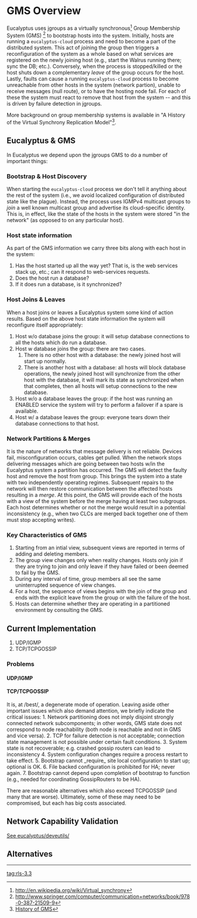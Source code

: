 = GMS Overview =
Eucalyptus uses jgroups as a virtually synchronous<ref name="virtsync">http://en.wikipedia.org/wiki/Virtual_synchrony</ref> Group Membership System (GMS) <ref name="birman">http://www.springer.com/computer/communication+networks/book/978-0-387-21509-9</ref> to bootstrap hosts into the system.  Initially, hosts are running a <code>eucalyptus-cloud</code> process and need to become a part of the distributed system.  This act of ''join''ing the group then triggers a reconfiguration of the system as a whole based on what services are registered on the newly joining host (e.g., start the Walrus running there; sync the DB; etc.).  Conversely, when the process is stopped/killed or the host shuts down a complementary ''leave'' of the group occurs for the host.  Lastly, faults can cause a running <code>eucalyptus-cloud</code> process to become unreachable from other hosts in the system (network partion), unable to receive messages (null route), or to have the hosting node fail.  For each of these the system must react to remove that host from the system -- and this is driven by failure detection in jgroups.

More background on group membership systems is available in "A History of the Virtual Synchrony Replication Model"<ref name="gms-history">[https://github.com/eucalyptus/architecture/tree/master/features/gms/3.3/gms-history.pdf History of GMS]</ref>.

== Eucalyptus & GMS ==
In Eucalyptus we depend upon the jgroups GMS to do a number of important things:

=== Bootstrap & Host Discovery === 
When starting the <code>eucalyptus-cloud</code> process we don't tell it anything about the rest of the system (i.e., we avoid localized configuration of distributed state like the plague).  Instead, the process uses IGMPv4 multicast groups to ''join'' a well known multicast group and advertise its cloud-specific identity.  This is, in effect, like the state of the hosts in the system were stored "in the network" (as opposed to on any particular host).

=== Host state information ===
As part of the GMS information we carry three bits along with each host in the system:
# Has the host started up all the way yet?  That is, is the web services stack up, etc.;  can it respond to web-services requests.
# Does the host run a database?  
# If it does run a database, is it synchronized?

=== Host Joins & Leaves ===
When a host joins or leaves a Eucalyptus system some kind of action results.  Based on the above host state information the system will reconfigure itself appropriately:
# Host w/o database joins the group:  it will setup database connections to all the hosts which do run a database.
# Host w database joins the group:  there are two cases.
## There is no other host with a database:  the newly joined host will start up normally.
## There is another host with a database:  all hosts will block database operations, the newly joined host will synchronize from the other host with the database, it will mark its state as synchronized when that completes, then all hosts will setup connections to the new database.
# Host w/o a database leaves the group:  if the host was running an ENABLED service the system will try to perform a failover if a spare is available.
# Host w/ a database leaves the group:  everyone tears down their database connections to that host.

=== Network Partitions & Merges ===
It is the nature of networks that message delivery is not reliable.  Devices fail, misconfiguration occurs, cables get pulled.  When the network stops delivering messages which are going between two hosts w/in the Eucalyptus system a partition has occurred.  The GMS will detect the faulty host and remove the host from group.  This brings the system into a state with two independently operating regimes.  Subsequent repairs to the network will then restore communication between the affected hosts resulting in a ''merge''.  At this point, the GMS will provide each of the hosts with a view of the system before the merge having at least two subgroups.  Each host determines whether or not the merge would result in a potential inconsistency (e.g., when two CLCs are merged back together one of them must stop accepting writes).

=== Key Characteristics of GMS ===
# Starting from an intial view, subsequent views are reported in terms of adding and deleting members.
# The group view changes only when reality changes.  Hosts only join if they are trying to join and only leave if they have failed or been deemed to fail by the GMS.
# During any interval of time, group members all see the same uninterrupted sequence of view changes.
# For a host, the sequence of views begins with the join of the group and ends with the explicit leave from the group or with the failure of the host.
# Hosts can determine whether they are operating in a partitioned environment by consulting the GMS.

== Current Implementation ==
# UDP/IGMP
# TCP/TCPGOSSIP

=== Problems ===
==== UDP/IGMP ====

==== TCP/TCPGOSSIP ====
It is, at /best/, a degenerate mode of operation.  Leaving aside other important issues which also demand attention, we briefly indicate the critical issues:
1. Network partitioning does not imply disjoint strongly connected network subcomponents; in other words, GMS state does not correspond to node reachability (both node is reachable and not in GMS and vice versa).
2. TCP for failure detection is not acceptable; connection state management is not possible under certain fault conditions.
3. System state is not recoverable; e.g. crashed gossip routers can lead to inconsistency
4. System configuration changes require a process restart to take effect.
5. Bootstrap cannot _require_ site local configuration to start up; optional is OK.
6. File backed configuration is prohibited for HA; never again.
7. Bootstrap cannot depend upon completion of bootstrap to function (e.g., needed for coordinating GossipRouters to be HA).

There are reasonable alternatives which also exceed TCPGOSSIP (and many that are worse).  Ultimately, some of these may need to be compromised, but each has big costs associated.


== Network Capability Validation ==
[https://github.com/eucalyptus/deveutils See eucalyptus/deveutils/]

== Alternatives ==

<references/>


----
[[tag:rls-3.3]]